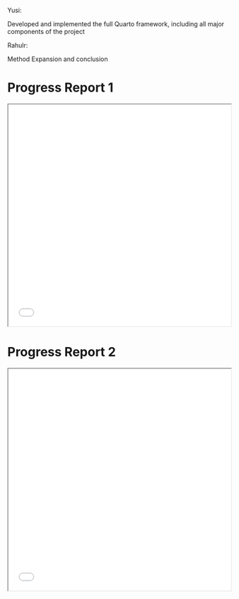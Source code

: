 Yusi: 

Developed and implemented the full Quarto framework, including all major components of the project

Rahulr:

Method Expansion and conclusion


# Progress Report 1

<iframe src="reference/progress_report1.pdf" width="100%" height="500px"></iframe>

# Progress Report 2

<iframe src="reference/progress_report2.pdf" width="100%" height="500px"></iframe>

